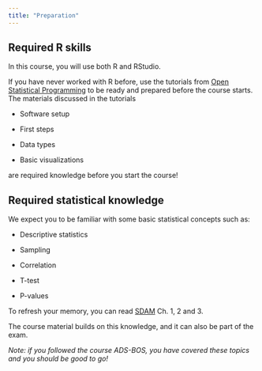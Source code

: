 ```yaml
---
title: "Preparation"
---
```


## Required R skills

In this course, you will use both R and RStudio.

If you have never worked with R before, use the tutorials from [Open Statistical Programming](https://www.openstatprog.com/) to be ready and prepared before the course starts. The materials discussed in the tutorials

-   Software setup

-   First steps

-   Data types

-   Basic visualizations

are required knowledge before you start the course!

## Required statistical knowledge

We expect you to be familiar with some basic statistical concepts such as:

-   Descriptive statistics

-   Sampling

-   Correlation

-   T-test

-   P-values

To refresh your memory, you can read [SDAM](https://mspeekenbrink.github.io/sdam-book/index.html) Ch. 1, 2 and 3.

The course material builds on this knowledge, and it can also be part of the exam.

*Note: if you followed the course ADS-BOS, you have covered these topics and you should be good to go!*
